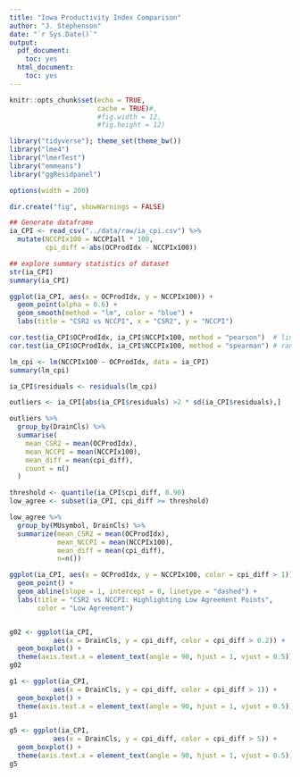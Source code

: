 ```yaml
---
title: "Iowa Productivity Index Comparison"
author: "J. Stephenson"
date: "`r Sys.Date()`"
output:
  pdf_document:
    toc: yes
  html_document:
    toc: yes
---
```


```r
knitr::opts_chunk$set(echo = TRUE,
                      cache = TRUE)#,
                      #fig.width = 12,
                      #fig.height = 12)

library("tidyverse"); theme_set(theme_bw())
library("lme4")
library("lmerTest")
library("emmeans")
library("ggResidpanel")

options(width = 200)

dir.create("fig", showWarnings = FALSE)
```

```r
## Generate dataframe
ia_CPI <- read_csv("../data/raw/ia_cpi.csv") %>%
  mutate(NCCPIx100 = NCCPIall * 100,
         cpi_diff = abs(OCProdIdx - NCCPIx100))


```
```r
## explore summary statistics of dataset
str(ia_CPI)
summary(ia_CPI)

```


```r
ggplot(ia_CPI, aes(x = OCProdIdx, y = NCCPIx100)) +
  geom_point(alpha = 0.6) +
  geom_smooth(method = "lm", color = "blue") +
  labs(title = "CSR2 vs NCCPI", x = "CSR2", y = "NCCPI")

```


```r
cor.test(ia_CPI$OCProdIdx, ia_CPI$NCCPIx100, method = "pearson")  # linear correlation
cor.test(ia_CPI$OCProdIdx, ia_CPI$NCCPIx100, method = "spearman") # rank-based (non-parametric)
```

```r
lm_cpi <- lm(NCCPIx100 ~ OCProdIdx, data = ia_CPI)
summary(lm_cpi)

```

```r
ia_CPI$residuals <- residuals(lm_cpi)

outliers <- ia_CPI[abs(ia_CPI$residuals) >2 * sd(ia_CPI$residuals),]

outliers %>%
  group_by(DrainCls) %>%
  summarise(
    mean_CSR2 = mean(OCProdIdx),
    mean_NCCPI = mean(NCCPIx100),
    mean_diff = mean(cpi_diff),
    count = n()
  )
```


```r
threshold <- quantile(ia_CPI$cpi_diff, 0.90)
low_agree <- subset(ia_CPI, cpi_diff >= threshold)

low_agree %>%
  group_by(MUsymbol, DrainCls) %>%
  summarize(mean_CSR2 = mean(OCProdIdx),
            mean_NCCPI = mean(NCCPIx100),
            mean_diff = mean(cpi_diff),
            n=n())

```

```r

ggplot(ia_CPI, aes(x = OCProdIdx, y = NCCPIx100, color = cpi_diff > 1)) +
  geom_point() +
  geom_abline(slope = 1, intercept = 0, linetype = "dashed") +
  labs(title = "CSR2 vs NCCPI: Highlighting Low Agreement Points",
       color = "Low Agreement")


g02 <- ggplot(ia_CPI, 
           aes(x = DrainCls, y = cpi_diff, color = cpi_diff > 0.2)) + 
  geom_boxplot() +
  theme(axis.text.x = element_text(angle = 90, hjust = 1, vjust = 0.5))
g02

g1 <- ggplot(ia_CPI, 
           aes(x = DrainCls, y = cpi_diff, color = cpi_diff > 1)) + 
  geom_boxplot() +
  theme(axis.text.x = element_text(angle = 90, hjust = 1, vjust = 0.5))
g1

g5 <- ggplot(ia_CPI, 
           aes(x = DrainCls, y = cpi_diff, color = cpi_diff > 5)) + 
  geom_boxplot() +
  theme(axis.text.x = element_text(angle = 90, hjust = 1, vjust = 0.5))
g5

```